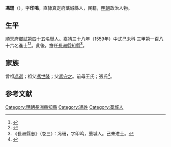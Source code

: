 {{明清人物信息框
| 姓名 = 馮珊
| 原名 =
| 圖片名稱= 
| 圖片大小 =
| 圖片說明 = 
| 最高職務 =
| 國家 = 大明 
| 爵位 =
| 籍貫 = 直隸真定府藳城縣
| 族裔 = 
| 字號 = 
| 諡號 =
| 出生日期 = 生年不詳
| 出生地點 = <!---直隸真定府藳城縣--->
| 逝世日期 = 卒年不詳 
| 逝世地點 =
| 墓葬 =
| 配偶 = 
| 親屬 = 
| 出身 =
* 嘉靖三十八年己未科同進士出身
| 經歷 =
| 著作 =  
}}
'''馮珊'''（{{bd|？||？|catIdx=}}），字'''印鳴'''，直隸真定府藳城縣人，民籍，[[明朝|明朝]]政治人物。

== 生平 ==
順天府鄉試第四十五名舉人。嘉靖三十八年（1559年）中式己未科<!---會試第二百四十九名--->三甲第一百八十六名進士<ref>{{Cite book|title=《皇明贡举考》卷五|author=[[张朝瑞|张朝瑞]]|publisher=《续修四库全书》史部第828册|year=|isbn=|location=|pages=}}</ref><ref>{{Cite book|title=贡举志五种 上|author=鲁小俊，江俊伟著|publisher=武汉大学出版社|year=2009|isbn=978-7-307-07043-1|location=武汉|pages=}}</ref>。此後，擔任[[長洲縣|長洲縣]][[知縣|知縣]]<ref>《長洲縣志》（卷三）：冯珊，字印鸣，藳城人。己未进士。</ref>。

== 家族 ==
曾祖[[馮選|馮選]]；祖父[[馮世隆|馮世隆]]；父[[馮守之|馮守之]]。前母王氏；張氏<ref>{{Cite book|title=天一阁藏明代科举录选刊 登科录 点校本|author=龚延明主编|publisher=宁波出版社|year=2016|isbn=978-7-5526-2320-8|location=宁波|pages=|quote=《天一閣藏明代科舉錄選刊.登科錄》之《嘉靖三十八年己未科登科錄》}}</ref>。

==参考文献==
{{reflist}}

{{start box}}
{{s-off}}
{{s-before|[[柳東伯|柳東伯]]}}
{{s-title|明朝長洲縣知縣|1559年－嘉靖年間}}
{{s-after|[[馬會_(嘉靖進士)|馬會]]}}
{{end box}}

{{嘉靖三十八年己未科殿試金榜}}

{{DEFAULTSORT:Feng馮}}
[[Category:明朝長洲縣知縣|Category:明朝長洲縣知縣]]
[[Category:馮姓|Category:馮姓]]
[[Category:藁城人|Category:藁城人]]


{{明朝人物小作品}}